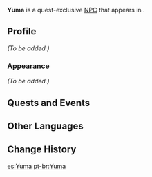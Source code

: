 {{Meta
|missing_NPC_profile  = yes
}}
{{Character Infobox
|type             = Quest NPC
|image            = NPC Yuma.png
|region           = Inazuma
|location         = Inazuma
|affiliation      = 
|voiceEN          = 
|voiceCN          = 
|voiceJP          = 
}}
'''Yuma''' is a quest-exclusive [[NPC]] that appears in {{Quest|Gang Bylaws}}.

==Profile==
<!--detailed story/lore information goes here-->
''(To be added.)''

===Appearance===
''(To be added.)''

==Quests and Events==
{{Quests and Events}}

==Other Languages==
{{Other Languages
|default_hidden = 1
|en      = Yuma
|zhs     = 由真
|zhs_rm  = Yóuzhēn
|zht     = 由真
|zht_rm  = Yóuzhēn
|ja      = 由真
|ja_rm   = Yuma
|ko      = 유마
|es      = Yuma
|fr      = Yuma
|ru      = Юма
|th      = Yuma
|vi      = Yuma
|de      = Yuma
|id      = Yuma
|pt      = Yuma
|tr      = Yuma
|it      = Yuma
}}

==Change History==
{{Change History|2.7}}
<!--
==References==
{{Reflist}}
-->

[[es:Yuma]]
[[pt-br:Yuma]]
